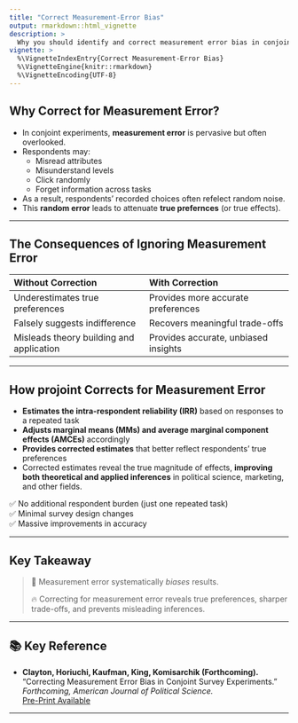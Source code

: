 ```yaml
---
title: "Correct Measurement-Error Bias"
output: rmarkdown::html_vignette
description: >
  Why you should identify and correct measurement error bias in conjoint analysis
vignette: >
  %\VignetteIndexEntry{Correct Measurement-Error Bias}
  %\VignetteEngine{knitr::rmarkdown}
  %\VignetteEncoding{UTF-8}
---
```


## **Why Correct for Measurement Error?**

- In conjoint experiments, **measurement error** is pervasive but often overlooked.  
- Respondents may:
  - Misread attributes
  - Misunderstand levels
  - Click randomly
  - Forget information across tasks
- As a result, respondents' recorded choices often refelect random noise.   
- This **random error** leads to attenuate **true prefernces** (or true effects).  

---

## **The Consequences of Ignoring Measurement Error**

| Without Correction             | With Correction                  |
|:--------------------------------|:----------------------------------|
| Underestimates true preferences | Provides more accurate preferences |
| Falsely suggests indifference | Recovers meaningful trade-offs |
| Misleads theory building and application | Provides accurate, unbiased insights |

---

## **How projoint Corrects for Measurement Error**

- **Estimates the intra-respondent reliability (IRR)** based on responses to a repeated task
- **Adjusts marginal means (MMs) and average marginal component effects (AMCEs)** accordingly
- **Provides corrected estimates** that better reflect respondents’ true preferences
- Corrected estimates reveal the true magnitude of effects, **improving both theoretical and applied inferences** in political science, marketing, and other fields.

✅ No additional respondent burden (just one repeated task)  
✅ Minimal survey design changes  
✅ Massive improvements in accuracy

---

## **Key Takeaway**

> 🧠 Measurement error systematically *biases* results.  
> 
> 🔥 Correcting for measurement error reveals true preferences, sharper trade-offs, and prevents misleading inferences.

---

## 📚 Key Reference

- **Clayton, Horiuchi, Kaufman, King, Komisarchik (Forthcoming).**  
  "Correcting Measurement Error Bias in Conjoint Survey Experiments."  
  _Forthcoming, American Journal of Political Science._  
  [Pre-Print Available](https://gking.harvard.edu/conjointE)

---
